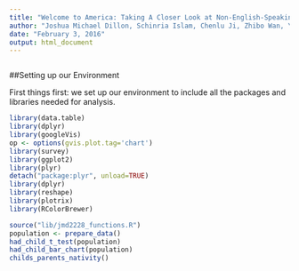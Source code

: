 ```yaml
---
title: "Welcome to America: Taking A Closer Look at Non-English-Speaking Immigrants in the ACS 2013"
author: "Joshua Michael Dillon, Schinria Islam, Chenlu Ji, Zhibo Wan, Yuan Zhao"
date: "February 3, 2016"
output: html_document
---
```



```r


```

##Setting up our Environment

First things first: we set up our environment to include all the packages and libraries needed for analysis.


```r
library(data.table)
library(dplyr)
library(googleVis)
op <- options(gvis.plot.tag='chart')
library(survey)
library(ggplot2)
library(plyr)
detach("package:plyr", unload=TRUE)
library(dplyr)
library(reshape)
library(plotrix)
library(RColorBrewer)
```

```r
source("lib/jmd2228_functions.R")
population <- prepare_data()
had_child_t_test(population)
had_child_bar_chart(population)
childs_parents_nativity()
```

```r

```

```r

```

```r

```

```r

```

```r

```

```r

```

